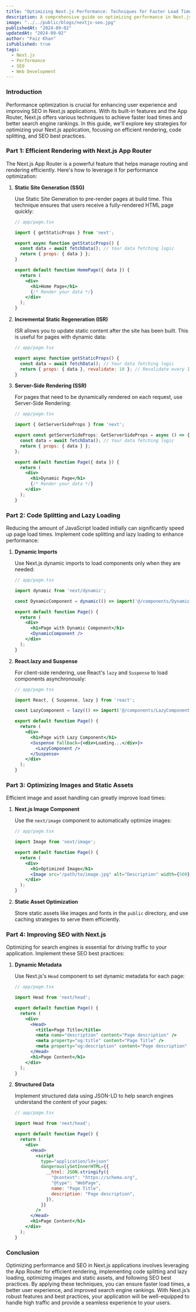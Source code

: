 ```yaml
---
title: "Optimizing Next.js Performance: Techniques for Faster Load Times and Improved SEO"
description: A comprehensive guide on optimizing performance in Next.js applications to achieve faster load times and better SEO.
image: "../../public/blogs/nextjs-seo.jpg"
publishedAt: "2024-09-02"
updatedAt: "2024-09-02"
author: "Faiz Khan"
isPublished: true
tags:
  - Next.js
  - Performance
  - SEO
  - Web Development
---
```


### Introduction

Performance optimization is crucial for enhancing user experience and improving SEO in Next.js applications. With its built-in features and the App Router, Next.js offers various techniques to achieve faster load times and better search engine rankings. In this guide, we'll explore key strategies for optimizing your Next.js application, focusing on efficient rendering, code splitting, and SEO best practices.

### Part 1: Efficient Rendering with Next.js App Router

The Next.js App Router is a powerful feature that helps manage routing and rendering efficiently. Here's how to leverage it for performance optimization:

1. **Static Site Generation (SSG)**

   Use Static Site Generation to pre-render pages at build time. This technique ensures that users receive a fully-rendered HTML page quickly:

   ```jsx
   // app/page.tsx

   import { getStaticProps } from 'next';

   export async function getStaticProps() {
     const data = await fetchData(); // Your data fetching logic
     return { props: { data } };
   }

   export default function HomePage({ data }) {
     return (
       <div>
         <h1>Home Page</h1>
         {/* Render your data */}
       </div>
     );
   }
   ```

2. **Incremental Static Regeneration (ISR)**

   ISR allows you to update static content after the site has been built. This is useful for pages with dynamic data:

   ```jsx
   // app/page.tsx

   export async function getStaticProps() {
     const data = await fetchData(); // Your data fetching logic
     return { props: { data }, revalidate: 10 }; // Revalidate every 10 seconds
   }
   ```

3. **Server-Side Rendering (SSR)**

   For pages that need to be dynamically rendered on each request, use Server-Side Rendering:

   ```jsx
   // app/page.tsx

   import { GetServerSideProps } from 'next';

   export const getServerSideProps: GetServerSideProps = async () => {
     const data = await fetchData(); // Your data fetching logic
     return { props: { data } };
   };

   export default function Page({ data }) {
     return (
       <div>
         <h1>Dynamic Page</h1>
         {/* Render your data */}
       </div>
     );
   }
   ```

### Part 2: Code Splitting and Lazy Loading

Reducing the amount of JavaScript loaded initially can significantly speed up page load times. Implement code splitting and lazy loading to enhance performance:

1. **Dynamic Imports**

   Use Next.js dynamic imports to load components only when they are needed:

   ```jsx
   // app/page.tsx

   import dynamic from 'next/dynamic';

   const DynamicComponent = dynamic(() => import('@/components/DynamicComponent'));

   export default function Page() {
     return (
       <div>
         <h1>Page with Dynamic Component</h1>
         <DynamicComponent />
       </div>
     );
   }
   ```

2. **React.lazy and Suspense**

   For client-side rendering, use React's `lazy` and `Suspense` to load components asynchronously:

   ```jsx
   // app/page.tsx

   import React, { Suspense, lazy } from 'react';

   const LazyComponent = lazy(() => import('@/components/LazyComponent'));

   export default function Page() {
     return (
       <div>
         <h1>Page with Lazy Component</h1>
         <Suspense fallback={<div>Loading...</div>}>
           <LazyComponent />
         </Suspense>
       </div>
     );
   }
   ```

### Part 3: Optimizing Images and Static Assets

Efficient image and asset handling can greatly improve load times:

1. **Next.js Image Component**

   Use the `next/image` component to automatically optimize images:

   ```jsx
   // app/page.tsx

   import Image from 'next/image';

   export default function Page() {
     return (
       <div>
         <h1>Optimized Image</h1>
         <Image src="/path/to/image.jpg" alt="Description" width={500} height={300} />
       </div>
     );
   }
   ```

2. **Static Asset Optimization**

   Store static assets like images and fonts in the `public` directory, and use caching strategies to serve them efficiently.

### Part 4: Improving SEO with Next.js

Optimizing for search engines is essential for driving traffic to your application. Implement these SEO best practices:

1. **Dynamic Metadata**

   Use Next.js's `Head` component to set dynamic metadata for each page:

   ```jsx
   // app/page.tsx

   import Head from 'next/head';

   export default function Page() {
     return (
       <div>
         <Head>
           <title>Page Title</title>
           <meta name="description" content="Page description" />
           <meta property="og:title" content="Page Title" />
           <meta property="og:description" content="Page description" />
         </Head>
         <h1>Page Content</h1>
       </div>
     );
   }
   ```

2. **Structured Data**

   Implement structured data using JSON-LD to help search engines understand the content of your pages:

   ```jsx
   // app/page.tsx

   import Head from 'next/head';

   export default function Page() {
     return (
       <div>
         <Head>
           <script
             type="application/ld+json"
             dangerouslySetInnerHTML={{
               __html: JSON.stringify({
                 "@context": "https://schema.org",
                 "@type": "WebPage",
                 name: "Page Title",
                 description: "Page description",
               }),
             }}
           />
         </Head>
         <h1>Page Content</h1>
       </div>
     );
   }
   ```

### Conclusion

Optimizing performance and SEO in Next.js applications involves leveraging the App Router for efficient rendering, implementing code splitting and lazy loading, optimizing images and static assets, and following SEO best practices. By applying these techniques, you can ensure faster load times, a better user experience, and improved search engine rankings. With Next.js’s robust features and best practices, your application will be well-equipped to handle high traffic and provide a seamless experience to your users.